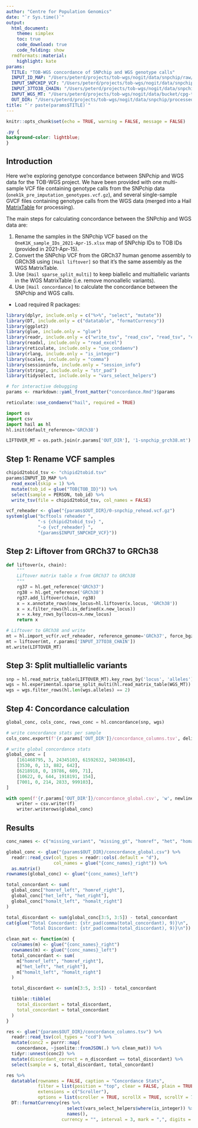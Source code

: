 ```yaml
---
author: "Centre for Population Genomics"
date: "`r Sys.time()`"
output:
  html_document:
    theme: simplex
    toc: true
    code_download: true
    code_folding: show
  rmdformats::material:
    highlight: kate
params:
  TITLE: "TOB-WGS concordance of SNPchip and WGS genotype calls"
  INPUT_ID_MAP: "/Users/peterd/projects/tob-wgs/nogit/data/snpchip/raw/OneK1K_sample_IDs_2021-Apr-15.xlsx"
  INPUT_SNPCHIP_VCF: "/Users/peterd/projects/tob-wgs/nogit/data/snpchip/raw/onek1k_pre_imputation_genotypes.vcf.gz"
  INPUT_37TO38_CHAIN: "/Users/peterd/projects/tob-wgs/nogit/data/snpchip/reference/grch37_to_grch38.over.chain.gz"
  INPUT_WGS_MT: "/Users/peterd/projects/tob-wgs/nogit/data/bucket/cpg-tob-wgs-test/raw/test-v1-raw.mt"
  OUT_DIR: "/Users/peterd/projects/tob-wgs/nogit/data/snpchip/processed"
title: "`r paste(params$TITLE)`"
---
```


```r
knitr::opts_chunk$set(echo = TRUE, warning = FALSE, message = FALSE)
```

```css
.py {
background-color: lightblue;
}
```

## Introduction

Here we're exploring genotype concordance between SNPchip and WGS data for the
TOB-WGS project. We have been provided with one multi-sample VCF file containing
genotype calls from the SNPchip data (`onek1k_pre_imputation_genotypes.vcf.gz`),
and several single-sample GVCF files containing genotype calls from the WGS data
(merged into a Hail [MatrixTable](https://hail.is/docs/0.2/hail.MatrixTable.html)
for processing).

The main steps for calculating concordance between the SNPchip and WGS data
are:

1. Rename the samples in the SNPchip VCF based on the
   `OneK1K_sample_IDs_2021-Apr-15.xlsx` map of SNPchip IDs to TOB IDs
   (provided in 2021-Apr-15).
2. Convert the SNPchip VCF from the GRCh37 human genome assembly to GRCh38
   using `[Hail liftover]` so that it's the same assembly as the WGS
   MatrixTable.
3. Use `[Hail sparse_split_multi]` to keep biallelic and multiallelic variants
   in the WGS MatrixTable (i.e. remove monoallelic variants).
4. Use `[Hail concordance]` to calculate the concordance between the
   SNPchip and WGS calls.

   [Hail liftover]: https://hail.is/docs/0.2/functions/genetics.html#hail.expr.functions.liftover
   [Hail concordance]: https://hail.is/docs/0.2/methods/genetics.html#hail.methods.concordance
   [Hail sparse_split_multi]: https://hail.is/docs/0.2/experimental/vcf_combiner.html#hail.experimental.sparse_split_multi

- Load required R packages:

```r
library(dplyr, include.only = c("%>%", "select", "mutate"))
library(DT, include.only = c("datatable", "formatCurrency"))
library(ggplot2)
library(glue, include.only = "glue")
library(readr, include.only = c("write_tsv", "read_csv", "read_tsv", "cols"))
library(readxl, include.only = "read_excel")
library(reticulate, include.only = "use_condaenv")
library(rlang, include.only = "is_integer")
library(scales, include.only = "comma")
library(sessioninfo, include.only = "session_info")
library(stringr, include.only = "str_pad")
library(tidyselect, include.only = "vars_select_helpers")
```

```r
# for interactive debugging
params <- rmarkdown::yaml_front_matter("concordance.Rmd")$params
```

```r
reticulate::use_condaenv("hail", required = TRUE)
```

```python
import os
import csv
import hail as hl
hl.init(default_reference='GRCh38')

LIFTOVER_MT = os.path.join(r.params['OUT_DIR'], '1-snpchip_grch38.mt')
```

## Step 1: Rename VCF samples

```r
chipid2tobid_tsv <- "chipid2tobid.tsv"
params$INPUT_ID_MAP %>%
  read_excel(skip = 1) %>%
  mutate(tob_id = glue("TOB{TOB_ID}")) %>%
  select(sample = PERSON, tob_id) %>%
  write_tsv(file = chipid2tobid_tsv, col_names = FALSE)
```

```r
vcf_reheader <- glue("{params$OUT_DIR}/0-snpchip_rehead.vcf.gz")
system(glue("bcftools reheader ",
            "-s {chipid2tobid_tsv} ",
            "-o {vcf_reheader} ",
            "{params$INPUT_SNPCHIP_VCF}"))
```

## Step 2: Liftover from GRCh37 to GRCh38

```python
def liftover(x, chain):
    """
    Liftover matrix table x from GRCh37 to GRCh38
    """
    rg37 = hl.get_reference('GRCh37')
    rg38 = hl.get_reference('GRCh38')
    rg37.add_liftover(chain, rg38)
    x = x.annotate_rows(new_locus=hl.liftover(x.locus, 'GRCh38'))
    x = x.filter_rows(hl.is_defined(x.new_locus))
    x = x.key_rows_by(locus=x.new_locus)
    return x

# Liftover to GRCh38 and write
mt = hl.import_vcf(r.vcf_reheader, reference_genome='GRCh37', force_bgz=True)
mt = liftover(mt, r.params['INPUT_37TO38_CHAIN'])
mt.write(LIFTOVER_MT)
```

## Step 3: Split multiallelic variants

```python
snp = hl.read_matrix_table(LIFTOVER_MT).key_rows_by('locus', 'alleles')
wgs = hl.experimental.sparse_split_multi(hl.read_matrix_table(WGS_MT))
wgs = wgs.filter_rows(hl.len(wgs.alleles) == 2)
```

## Step 4: Concordance calculation

```python
global_conc, cols_conc, rows_conc = hl.concordance(snp, wgs)

# write concordance stats per sample
cols_conc.export(f'{r.params['OUT_DIR']}/concordance_columns.tsv', delimiter='\t')

# write global concordance stats
global_conc = [
    [161468795, 3, 24345103, 61592632, 34038643],
    [3530, 0, 13, 882, 642],
    [6218918, 0, 19786, 609, 71],
    [10622, 0, 644, 1918191, 154],
    [7001, 0, 214, 2833, 999103],
]

with open(f'{r.params['OUT_DIR']}/concordance_global.csv', 'w', newline='') as f:
    writer = csv.writer(f)
    writer.writerows(global_conc)
```

## Results

```r
conc_names <- c("missing_variant", "missing_gt", "homref", "het", "homalt")

global_conc <- glue("{params$OUT_DIR}/concordance_global.csv") %>%
  readr::read_csv(col_types = readr::cols(.default = "d"),
                  col_names = glue("{conc_names}_right")) %>%
  as.matrix()
rownames(global_conc) <- glue("{conc_names}_left")

total_concordant <- sum(
  global_conc["homref_left", "homref_right"],
  global_conc["het_left", "het_right"],
  global_conc["homalt_left", "homalt_right"]
)

total_discordant <- sum(global_conc[3:5, 3:5]) - total_concordant
cat(glue("Total Concordant: {str_pad(comma(total_concordant), 9)}\n",
         "Total Discordant: {str_pad(comma(total_discordant), 9)}\n"))
```

```r
clean_mat <- function(m) {
  colnames(m) <- glue("{conc_names}_right")
  rownames(m) <- glue("{conc_names}_left")
  total_concordant <- sum(
    m["homref_left", "homref_right"],
    m["het_left", "het_right"],
    m["homalt_left", "homalt_right"]
  )

  total_discordant <- sum(m[3:5, 3:5]) - total_concordant

  tibble::tibble(
    total_discordant = total_discordant,
    total_concordant = total_concordant
  )
}

res <- glue("{params$OUT_DIR}/concordance_columns.tsv") %>%
  readr::read_tsv(col_types = "ccd") %>%
  mutate(conc2 = purrr::map(
    concordance, ~jsonlite::fromJSON(.) %>% clean_mat)) %>%
  tidyr::unnest(conc2) %>%
  mutate(discordant_correct = n_discordant == total_discordant) %>%
  select(sample = s, total_discordant, total_concordant)

res %>%
  datatable(rownames = FALSE, caption = "Concordance Stats",
            filter = list(position = "top", clear = FALSE, plain = TRUE),
            extensions = c("Scroller"),
            options = list(scroller = TRUE, scrollX = TRUE, scrollY = 700)) %>%
  DT::formatCurrency(res %>%
                       select(vars_select_helpers$where(is_integer)) %>%
                       names(),
                     currency = "", interval = 3, mark = ",", digits = 0)
```
